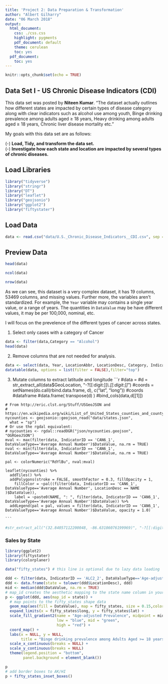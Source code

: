 ```yaml
---
title: 'Project 2: Data Preparation & Transformation'
author: "Albert Gilharry"
date: "06 March 2018"
output:
  html_document:
    css: ./css.css
    highlight: pygments
    pdf_document: default
    theme: cerulean
    toc: yes
  pdf_document:
    toc: yes
---
```


```r
knitr::opts_chunk$set(echo = TRUE)
```

## Data Set I - US Chronic Disease Indicators (CDI)

<div id = "comment">
This data set was posted by **Niteen Kumar**. "The dataset actually outlines how different states are impacted by certain types of disease category along with clear indicators such as alcohol use among youth, Binge drinking prevalence among adults aged ≥ 18 years, Heavy drinking among adults aged ≥ 18 years, Chronic liver disease mortality etc." 

My goals with this data set are as follows: <br />

  (-) **Load, Tidy, and transform the data set.** <br />
  (-) **Investigate how each state and location are impacted by several types of chronic diseases.** <br />
</div>


## Load Libraries

```r
library("tidyverse")
library("stringr")
library("DT")
library("leaflet")
library("geojsonio")
library("ggplot2")
library("fiftystater")
```

## Load Data
```r
data <- read.csv("data/U.S._Chronic_Disease_Indicators__CDI.csv", sep = ",", header = TRUE, stringsAsFactors=FALSE,fileEncoding="UTF-8-BOM")
```

## Preview Data
<div id = "solution">
```r
head(data)
```

```r
ncol(data)
```

```r
nrow(data)
```

</div>

<div id = "comment">
As we can see, this dataset is a very complex dataset, it has 19 columns, 53469 columns, and missing values.
Further more, the variables aren't standardized. For example, the `Year` variable may contains a single year value, or a range of years. 
The quantities in `DataValue` may be have different values, it may be per 100,000, nominal, etc. 

I will focus on the prevelence of the different types  of cancer across states.
</div>

(1) Select only cases with a category of Cancer

<div id = "solution">

```r
data <- filter(data,Category == "Alcohol")
head(data)
```
</div>


(2) Remove columns that are not needed for analysis.

<div id = "solution">
```r
data <- select(data, Year, LocationAbbr, LocationDesc, Category, Indicator,IndicatorID, DataValueUnit, DataValueType, DataValue, GeoLocation)
datatable(data, options = list(filter = FALSE),filter="top")
```
</div>


  (3) Mutate columns to extract latitude and longitude
    ```r
    
    #data = 
    #d = str_extract_all(data$GeoLocation, "-?[[:digit:]]*\\.[[:digit:]]*")
    #coords = setNames(do.call(rbind.data.frame, d), c("lat", "long"))
    #coords
    #dataframe
    #data.frame( transpose(d) )
    #bind_cols(data,d[[1]])
    
    # From http://eric.clst.org/Stuff/USGeoJSON and
    # https://en.wikipedia.org/wiki/List_of_United_States_counties_and_county_equivalents
    nycounties <- geojsonio::geojson_read("data/states.json",
      what = "sp")
    # Or use the rgdal equivalent:
    # nycounties <- rgdal::readOGR("json/nycounties.geojson", "OGRGeoJSON")
    mval <- max(filter(data, IndicatorID == 'CAN6_1', DataValueType=='Average Annual Number')$DataValue, na.rm = TRUE)
    nval <- min(filter(data, IndicatorID == 'CAN6_1', DataValueType=='Average Annual Number')$DataValue, na.rm = TRUE)
    
    pal <- colorNumeric("RdYlBu", nval:mval)
    
    leaflet(nycounties) %>%
      addTiles() %>%
      addPolygons(stroke = FALSE, smoothFactor = 0.3, fillOpacity = 1,
        fillColor = ~pal((filter(data, IndicatorID == 'CAN6_1', DataValueType=='Average Annual Number', LocationDesc == NAME )$DataValue)),
        label = ~paste0(NAME, ": ", filter(data, IndicatorID == 'CAN6_1', DataValueType=='Average Annual Number')$DataValue)) %>%
      addLegend(pal = pal, values = filter(data, IndicatorID == 'CAN6_1', DataValueType=='Average Annual Number')$DataValue, opacity = 1.0)
        
    ```

```r
#str_extract_all("(32.84057112200048, -86.63186076199969)", "-?[[:digit:]]*\\.[[:digit:]]*")[[1]][1]
```
### Sales by State

```r
library(ggplot2)
library(fiftystater)
library(colorplaner)

data("fifty_states") # this line is optional due to lazy data loading

ddd <- filter(data, IndicatorID == 'ALC2_2', DataValueType=='Age-adjusted Prevalence')
ddd <- data.frame(state = tolower(ddd$LocationDesc), ddd)
mid <- median(ddd$DataValue, na.rm = TRUE) 
# map_id creates the aesthetic mapping to the state name column in your data
p <- ggplot(ddd, aes(map_id = state)) + 
  # map points to the fifty_states shape data
  geom_map(aes(fill = DataValue), map = fifty_states, size = 0.15,color = "#ffffff") + 
  expand_limits(x = fifty_states$long, y = fifty_states$lat) +
  scale_fill_gradient2(name = "Age-adjusted Prevalence", midpoint = mid,
                       low = "blue", mid = "green",
                       high = "red") +
  coord_map() +
  labs(x = NULL, y = NULL,
       title = "Binge drinking prevalence among Adults Aged >= 18 years") +
  scale_x_continuous(breaks = NULL) + 
  scale_y_continuous(breaks = NULL) 
  theme(legend.position = "bottom", 
        panel.background = element_blank())

p
# add border boxes to AK/HI
p + fifty_states_inset_boxes() 
```
